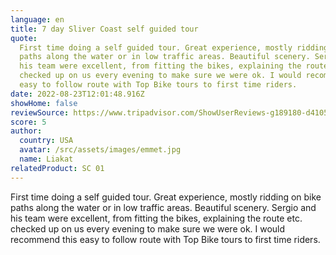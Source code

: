 ```yaml
---
language: en
title: 7 day Sliver Coast self guided tour
quote:
  First time doing a self guided tour. Great experience, mostly ridding on bike
  paths along the water or in low traffic areas. Beautiful scenery. Sergio and
  his team were excellent, from fitting the bikes, explaining the route etc.
  checked up on us every evening to make sure we were ok. I would recommend this
  easy to follow route with Top Bike tours to first time riders.
date: 2022-08-23T12:01:48.916Z
showHome: false
reviewSource: https://www.tripadvisor.com/ShowUserReviews-g189180-d4105907-r860785519-Top_Bike_Tours_Portugal-Porto_Porto_District_Northern_Portugal.html
score: 5
author:
  country: USA
  avatar: /src/assets/images/emmet.jpg
  name: Liakat
relatedProduct: SC 01
---
```


First time doing a self guided tour. Great experience, mostly ridding on bike
paths along the water or in low traffic areas. Beautiful scenery. Sergio and his
team were excellent, from fitting the bikes, explaining the route etc. checked
up on us every evening to make sure we were ok. I would recommend this easy to
follow route with Top Bike tours to first time riders.
